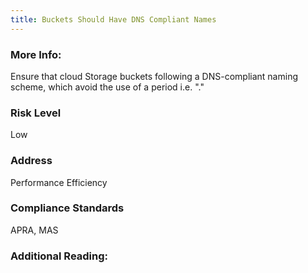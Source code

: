 ```yaml
---
title: Buckets Should Have DNS Compliant Names
---
```


### More Info:

Ensure that cloud Storage buckets following a DNS-compliant naming scheme, which avoid the use of a period i.e. "."

### Risk Level

Low

### Address

Performance Efficiency

### Compliance Standards

APRA, MAS

### Additional Reading:
